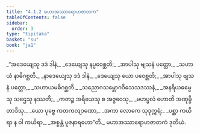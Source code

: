 ```yaml
---
title: "4.1.2 မဟာအဿာရောဟဇာတက"
tableOfContents: false
sidebar:
  order: 3
type: "tipitaka"
basket: "su"
book: "ja1"
---
```



<DynamicBreadcrumb />

<Division number="5" book="ja1">

<Paragraph number="888" type="verses" book="ja1">
_“အဒေယျေသု ဒဒံ ဒါနံ,_  
_ဒေယျေသု နပ္ပဝေစ္ဆတိ;_  
_အာပါသု ဗျသနံ ပတ္တော,_  
_သဟာယံ နာဓိဂစ္ဆတိ._  

</Paragraph>

</Division>
<Division number="6" book="ja1">

<Paragraph number="889" type="verses" book="ja1">
_နာဒေယျေသု ဒဒံ ဒါနံ,_  
_ဒေယျေသု ယော ပဝေစ္ဆတိ;_  
_အာပါသု ဗျသနံ ပတ္တော,_  
_သဟာယမဓိဂစ္ဆတိ._  

</Paragraph>

</Division>
<Division number="7" book="ja1">

<Paragraph number="890" type="verses" book="ja1">
_သညောဂသမ္ဘောဂဝိသေသဒဿနံ,_  
_အနရိယဓမ္မေသု သဌေသု နဿတိ;_  
_ကတဉ္စ အရိယေသု စ အဇ္ဇဝေသု,_  
_မဟပ္ဖလံ ဟောတိ အဏုမ္ပိ တာဒိသု._  

</Paragraph>

</Division>
<Division number="8" book="ja1">

<Paragraph number="891" type="verses" book="ja1">
_ယော ပုဗ္ဗေ ကတကလျာဏော,_  
_အကာ လောကေ သုဒုက္ကရံ;_  
_ပစ္ဆာ ကယိရာ န ဝါ ကယိရာ,_  
_အစ္စန္တံ ပူဇနာရဟော”တိ._  


</Paragraph>
</Division>

<Paragraph number="892" type="center" book="ja1">
မဟာအဿာရောဟဇာတကံ ဒုတိယံ.
</Paragraph>